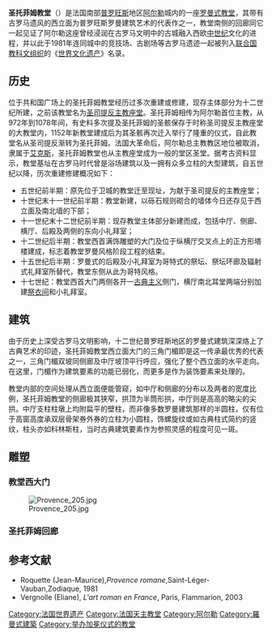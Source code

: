 {{世界文化遺產概要表
| site_img = Arles kirche st trophime fassade.jpg
| site_img_capt = 圣托菲姆教堂西立面
| site_img_width = 200px
| zh_name = 圣托菲姆教堂
| en_name = Saint-Trophime of Arles
| fr_name = Saint-Trophime d'Arles
| country = {{Flagicon|France}}[[法国|法国]]
| criterion_c = (ii), (iv)
| rg_year = 1981年
| org_url = http://whc.unesco.org/en/list/164/
| map_img = Image:Arles-location.png
| map_img_width = 200px
}}
{{Infobox historic site
| name = 圣托菲姆教堂
| native_name = Saint-Trophime d'Arles
| native_language = fr
| image = Provence 156.jpg
| caption = 圣托菲姆教堂塔楼
| type = [[教堂|教堂]]
| location = {{FRA}}[[普罗旺斯|普罗旺斯]][[阿尔勒|阿尔勒]]
| architecture = [[罗曼式建筑|罗曼]]、[[哥特式建筑|哥特]]（十世纪至十五世纪）
}}
'''圣托菲姆教堂'''（{{lang-fr|Saint-Trophime d'Arles}}）是法国南部[[普罗旺斯|普罗旺斯]]地区[[阿尔勒|阿尔勒]]城内的一座[[罗曼式建筑|罗曼式]][[教堂|教堂]]，其带有古罗马遗风的西立面为普罗旺斯罗曼建筑艺术的代表作之一，教堂南侧的回廊同它一起见证了阿尔勒这座曾经浸润在古罗马文明中的古城融入西欧[[中世纪|中世纪]]文化的进程，并以此于1981年连同城中的竞技场、古剧场等古罗马遗迹一起被列入[[联合国教科文组织|联合国教科文组织]]的《[[世界文化遗产|世界文化遗产]]》名录。

== 历史 ==
位于共和国广场上的圣托菲姆教堂经历过多次重建或修建，现存主体部分为十二世纪所建，之前该教堂名为[[圣司提反|圣司提反]][[主教座堂|主教座堂]]。圣托菲姆相传为阿尔勒首位主教，从972年到1078年间，有史料多次提及圣托菲姆的圣骸保存于时称圣司提反主教座堂的大教堂内，1152年新教堂建成后为其圣骸再次迁入举行了隆重的仪式，自此教堂名从圣司提反渐转为圣托菲姆。法国大革命后，阿尔勒总主教教区地位被取消，隶属于[[艾克斯|艾克斯]]，圣托菲姆教堂也从主教座堂成为一般的堂区圣堂。据考古资料显示，教堂基址在古罗马时代曾是浴场建筑以及一拥有众多立柱的大型建筑，自五世纪以降，历次重建修建概况如下：

* 五世纪前半期：原先位于卫城的教堂迁至现址，为献于圣司提反的主教座堂；
* 十世纪末十一世纪前半期：教堂新建，以砾石规则砌合的墙体今日还存见于西立面及南北墙的下部；
* 十一世纪末十二世纪前半期：现存教堂主体部分新建而成，包括中厅、侧廊、横厅、后殿及两侧的东向小礼拜室；
* 十二世纪后半期：教堂西首满饰雕塑的大门及位于纵横厅交叉点上的正方形塔楼建成，标志着教堂罗曼风格阶段工程的结束。
* 十五世纪后半期：罗曼式的后殿及小礼拜室为哥特式的祭坛、祭坛环廊及辐射式礼拜室所替代，教堂东侧从此为哥特风格。
* 十七世纪：教堂西首大门两侧各开一[[古典主义|古典主义]]侧门，横厅南北耳堂两端分别加建[[祭衣间|祭衣间]]和小礼拜室。

== 建筑 ==
由于历史上深受古罗马文明影响，十二世纪普罗旺斯地区的罗曼式建筑深深烙上了古典艺术的印迹，圣托菲姆教堂西立面大门的三角门楣即是这一传承最优秀的代表之一，三角门楣双坡同侧廊及中厅坡顶平行呼应，强化了整个西立面的水平走向。在这里，门楣作为建筑要素的功能已弱化，而更多是作为装饰要素来处理的。

教堂内部的空间处理从西立面便能管窥，如中厅和侧廊的分布以及两者的宽度比例，圣托菲姆教堂的侧廊极其狭窄，拱顶为半筒形拱，中厅则是高高的略尖的尖拱。中厅支柱柱墩上均附扁平的壁柱，而非像多数罗曼建筑那样的半圆柱，仅有位于高窗高度承双层骨架券外券的立柱为小圆柱，饰螺旋纹或如古典柱式简约的竖纹，柱头亦如科林斯柱，当时古典建筑要素作为参照灵感的程度可见一斑。

== 雕塑 ==

=== 教堂西大门 ===
[[File:Provence_205.jpg|thumb]]
=== 圣托菲姆回廊 ===

== 参考文献 ==
*Roquette (Jean-Maurice),''Provence romane'',Saint-Léger-Vauban,Zodiaque, 1981
*Vergnolle (Eliane), ''L'art roman en France'', Paris, Flammarion, 2003

[[Category:法国世界遗产|Category:法国世界遗产]]
[[Category:法国天主教堂|Category:法国天主教堂]]
[[Category:阿尔勒|Category:阿尔勒]]
[[Category:羅曼式建築|Category:羅曼式建築]]
[[Category:举办加冕仪式的教堂|Category:举办加冕仪式的教堂]]